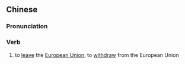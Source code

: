 {{also|脱欧}}
==Chinese==
{{zh-forms|s=脱欧|note=Short for {{zh-l|[[脫離]][[歐盟]]}}.}}

===Pronunciation===
{{zh-pron
|m=tuō'ōu
|c=tyut3 au1
|cat=v
}}

===Verb===
{{zh-verb}}

# to [[leave]] the [[European Union]]; to [[withdraw]] from the European Union